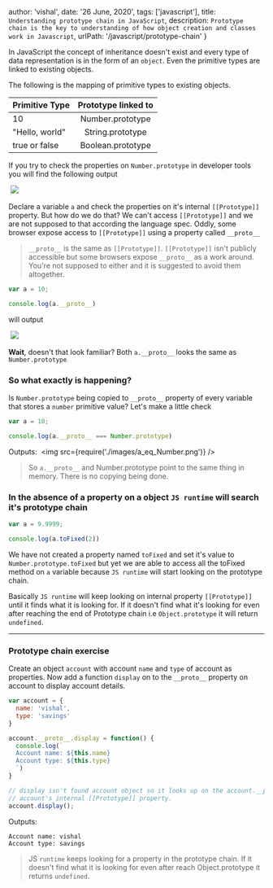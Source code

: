 
  author: 'vishal',
  date: '26 June, 2020',
  tags: ['javascript'],
  title: `Understanding prototype chain in JavaScript`,
  description: `Prototype chain is the key to understanding of how
  object creation and classes work in Javascript`,
  urlPath: '/javascript/prototype-chain'
}

In JavaScript the concept of inheritance doesn't exist and every type of data 
representation is in the form of an `object`. Even the primitive types are linked 
to existing objects.

The following is the mapping of primitive types to existing objects.

| Primitive Type     | Prototype linked to|
| ------------- |:-------------:| 
| 10| Number.prototype |
| "Hello, world"| String.prototype |
| true or false | Boolean.prototype |

If you try to check the properties on `Number.prototype` in developer tools you 
will find the following output

<Img>
  <img src={require('./images/number_prototype.png')} />
</Img>

Declare a variable `a` and check the properties on it's internal `[[Prototype]]`
property. But how do we do that? We can't access `[[Prototype]]` and we are not 
supposed to that according the language spec. Oddly, some browser expose access 
to `[[Prototype]]` using a property called `__proto__` 

> `__proto__` is the same as `[[Prototype]]`. `[[Prototype]]` isn't publicly accessible
but some browsers expose `__proto__` as a work around. You're not supposed to either 
and it is suggested to avoid them altogether.

```js
var a = 10;

console.log(a.__proto__)
```

will output 

<Img>
  <img src={require('./images/a_prototype.png')} />
</Img>

**Wait**, doesn't that look familiar? Both `a.__proto__` looks the same as `Number.prototype`

### So what exactly is happening?

Is `Number.prototype` being copied to `__proto__` property of every variable that
stores a `number` primitive value? Let's make a little check

```js
var a = 10;

console.log(a.__proto__ === Number.prototype)
```

Outputs:
<Img>
  <img src={require('./images/a_eq_Number.png')} />
</Img>

> So `a.__proto__` and Number.prototype point to the same thing in memory. There is 
no copying being done. 

### In the absence of a property on a object `JS runtime` will search it's prototype chain

```js
var a = 9.9999;

console.log(a.toFixed(2))
```

We have not created a property named `toFixed` and set it's value to `Number.prototype.toFixed`
but yet we are able to access all the toFixed method on `a` variable because `JS runtime`
will start looking on the prototype chain. 

Basically `JS runtime` will keep looking on internal property `[[Prototype]]` until
it finds what it is looking for. If it doesn't find what it's looking for even after
reaching the end of Prototype chain i.e `Object.prototype` it will return `undefined`.

***

### Prototype chain exercise

Create an object `account` with account `name` and `type` of account as properties.
Now add a function `display` on to the `__proto__` property on account to display
account details.

```js
var account = {
  name: 'vishal',
  type: 'savings'
}

account.__proto__.display = function() {
  console.log(`
  Account name: ${this.name}
  Account type: ${this.type}
  `)
}

// display isn't found account object so it looks up on the account.__proto__ or 
// account's internal [[Prototype]] property. 
account.display();
```

Outputs:

```
Account name: vishal
Account type: savings
```

> JS `runtime` keeps looking for a property in the prototype chain. If it doesn't 
find what it is looking for even after reach Object.prototype it returns `undefined`.